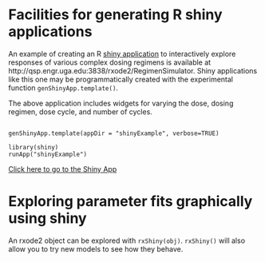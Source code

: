 # Facilities for generating R shiny applications

An example of creating an
R [shiny application](http://shiny.rstudio.com) to interactively
explore responses of various complex dosing regimens is available at
http://qsp.engr.uga.edu:3838/rxode2/RegimenSimulator.  Shiny
applications like this one may be programmatically created with the
experimental function `genShinyApp.template()`.

The above application includes widgets for varying the dose, dosing
regimen, dose cycle, and number of cycles.

```

genShinyApp.template(appDir = "shinyExample", verbose=TRUE)

library(shiny)
runApp("shinyExample")

```

[Click here to go to the Shiny App](http://qsp.engr.uga.edu:3838/rxode2/RegimenSimulator)


# Exploring parameter fits graphically using shiny

An rxode2 object can be explored with `rxShiny(obj)`.  `rxShiny()` will also allow you to try 
new models to see how they behave.
